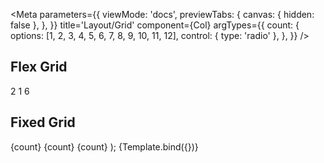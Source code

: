 
<Meta
  parameters={{
    viewMode: 'docs',
    previewTabs: {
      canvas: { hidden: false },
    },
  }}
  title='Layout/Grid'
  component={Col}
  argTypes={{
    count: {
      options: [1, 2, 3, 4, 5, 6, 7, 8, 9, 10, 11, 12],
      control: { type: 'radio' },
    },
  }}
/>

## Flex Grid

<Canvas>
  <Story name='flex'>
    <Row>
      <Col>2</Col>
      <Col>1</Col>
      <Col>6</Col>
    </Row>
  </Story>
</Canvas>

## Fixed Grid

  <Row>
    <Col count={count}>{count}</Col>
    <Col count={count}>{count}</Col>
    <Col count={count}>{count}</Col>
  </Row>
);

<Canvas>
  <Story name='fixed' args={{ count: 2 }}>
    {Template.bind({})}
  </Story>
</Canvas>
